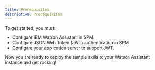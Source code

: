 ```yaml
---
title: Prerequisites
description: Prerequisites
---
```


To get started, you must:

+ Configure IBM Watson Assistant in SPM.
+ Configure JSON Web Token (JWT) authentication in SPM.
+ Configure your application server to support JWT.

Now you are ready to deploy the sample skills to your Watson Assistant instance and get rocking!
